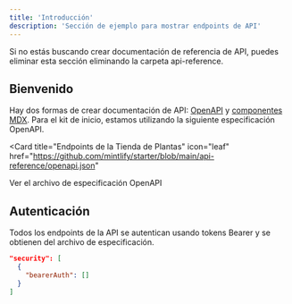 ```yaml
---
title: 'Introducción'
description: 'Sección de ejemplo para mostrar endpoints de API'
---
```


<Note>
  Si no estás buscando crear documentación de referencia de API, puedes eliminar
  esta sección eliminando la carpeta api-reference.
</Note>

## Bienvenido

Hay dos formas de crear documentación de API: [OpenAPI](https://mintlify.com/docs/api-playground/openapi/setup) y [componentes MDX](https://mintlify.com/docs/api-playground/mdx/configuration). Para el kit de inicio, estamos utilizando la siguiente especificación OpenAPI.

<Card
  title="Endpoints de la Tienda de Plantas"
  icon="leaf"
  href="https://github.com/mintlify/starter/blob/main/api-reference/openapi.json"
>
  Ver el archivo de especificación OpenAPI
</Card>

## Autenticación

Todos los endpoints de la API se autentican usando tokens Bearer y se obtienen del archivo de especificación.

```json
"security": [
  {
    "bearerAuth": []
  }
]
```